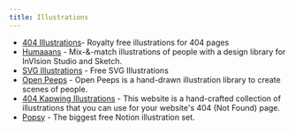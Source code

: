 ```yaml
---
title: Illustrations
---
```


- [404 Illustrations](https://error404.fun)- Royalty free illustrations for 404 pages
- [Humaaans](https://www.humaaans.com) - Mix-&-match illustrations of people with a design library for InVIsion Studio and Sketch.
- [SVG Illustrations](https://lukaszadam.com/illustrations) - Free SVG Illustrations
- [Open Peeps](https://www.openpeeps.com) - Open Peeps is a hand-drawn illustration library to create scenes of people.
- [404 Kapwing Illustrations](https://www.kapwing.com/404-illustrations) - This website is a hand-crafted collection of illustrations that you can use for your website's 404 (Not Found) page.
- [Popsy](https://popsy.co/illustrations) - The biggest free Notion illustration set.
